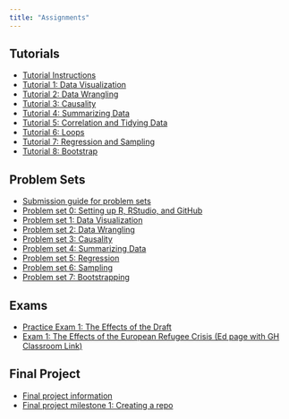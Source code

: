 ```yaml
---
title: "Assignments"
---
```


## Tutorials

- [Tutorial Instructions](/assignments/tutorials.qmd)
- [Tutorial 1: Data Visualization](https://mblackwell.shinyapps.io/01-r-basics-data-viz/)
- [Tutorial 2: Data Wrangling](https://mblackwell.shinyapps.io/02-data-wrangling/)
- [Tutorial 3: Causality](https://mblackwell.shinyapps.io/03-causality/)
- [Tutorial 4: Summarizing Data](https://mblackwell.shinyapps.io/04-summarizing-data/)
- [Tutorial 5: Correlation and Tidying Data](https://mblackwell.shinyapps.io/05-correlation-tidying/)
- [Tutorial 6: Loops](https://mblackwell.shinyapps.io/06-loops/)
- [Tutorial 7: Regression and Sampling](https://mblackwell.shinyapps.io/07-regression/)
- [Tutorial 8: Bootstrap](https://mblackwell.shinyapps.io/08-bootstrap/)

## Problem Sets

- [Submission guide for problem sets](/assignments/problem-sets.html)
- [Problem set 0: Setting up R, RStudio, and GitHub](/assignments/00-problem-set.html)
- [Problem set 1: Data Visualization](/assignments/01_hw_data_viz.qmd) 
- [Problem set 2: Data Wrangling](/assignments/02_hw_data_wrangling.qmd) 
- [Problem set 3: Causality](/assignments/03_hw_causality.qmd) 
- [Problem set 4: Summarizing Data](/assignments/04_hw_summarizing.qmd) 
- [Problem set 5: Regression](/assignments/05_hw_regression.qmd) 
- [Problem set 6: Sampling](/assignments/06_hw_sampling.qmd) 
- [Problem set 7: Bootstrapping](/assignments/07_hw_bootstrap.qmd) 

## Exams

- [Practice Exam 1: The Effects of the Draft](/assignments/05_prex_draft.qmd)
- [Exam 1: The Effects of the European Refugee Crisis (Ed page with GH Classroom Link)](https://edstem.org/us/courses/24957/resources)


## Final Project 

- [Final project information](/assignments/final-project.html)
- [Final project milestone 1: Creating a repo](/assignments/distill.qmd)
